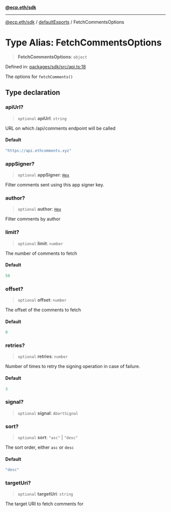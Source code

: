 [**@ecp.eth/sdk**](/sdk-reference/index.mdx)

***

[@ecp.eth/sdk](/sdk-reference/index.mdx) / [defaultExports](/sdk-reference/defaultExports/index.mdx) / FetchCommentsOptions

# Type Alias: FetchCommentsOptions

> **FetchCommentsOptions**: `object`

Defined in: [packages/sdk/src/api.ts:18](https://github.com/ecp-eth/comments-monorepo/blob/main/packages/sdk/src/api.ts#L18)

The options for `fetchComments()`

## Type declaration

### apiUrl?

> `optional` **apiUrl**: `string`

URL on which /api/comments endpoint will be called

#### Default

```ts
"https://api.ethcomments.xyz"
```

### appSigner?

> `optional` **appSigner**: [`Hex`](/sdk-reference/schemas/type-aliases/Hex.mdx)

Filter comments sent using this app signer key.

### author?

> `optional` **author**: [`Hex`](/sdk-reference/schemas/type-aliases/Hex.mdx)

Filter comments by author

### limit?

> `optional` **limit**: `number`

The number of comments to fetch

#### Default

```ts
50
```

### offset?

> `optional` **offset**: `number`

The offset of the comments to fetch

#### Default

```ts
0
```

### retries?

> `optional` **retries**: `number`

Number of times to retry the signing operation in case of failure.

#### Default

```ts
3
```

### signal?

> `optional` **signal**: `AbortSignal`

### sort?

> `optional` **sort**: `"asc"` \| `"desc"`

The sort order, either `asc` or `desc`

#### Default

```ts
"desc"
```

### targetUri?

> `optional` **targetUri**: `string`

The target URI to fetch comments for
